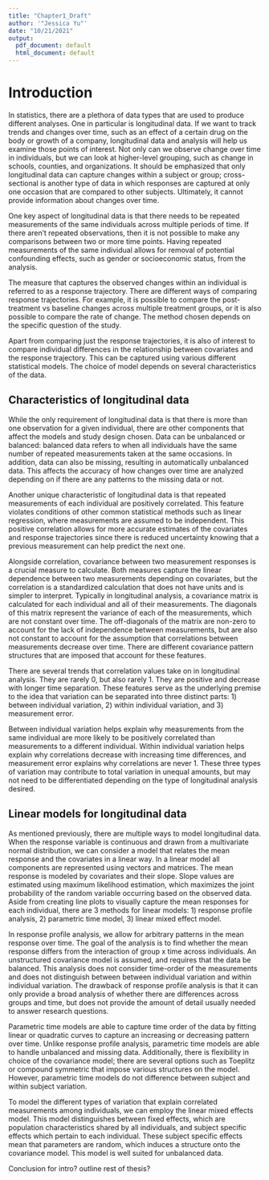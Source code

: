 ```yaml
---
title: "Chapter1_Draft"
author: '"Jessica Yu"'
date: "10/21/2021"
output:
  pdf_document: default
  html_document: default
---
```




# Introduction

In statistics, there are a plethora of data types that are used to produce different analyses. One in particular is longitudinal data. If we want to track trends and changes over time, such as an effect of a certain drug on the body or growth of a company, longitudinal data and analysis will help us examine those points of interest. Not only can we observe change over time in individuals, but we can look at higher-level grouping, such as change in schools, counties, and organizations. It should be emphasized that only longitudinal data can capture changes within a subject or group; cross-sectional is another type of data in which responses are captured at only one occasion that are compared to other subjects. Ultimately, it cannot provide information about changes over time. 

One key aspect of longitudinal data is that there needs to be repeated measurements of the same individuals across multiple periods of time. If there aren't repeated observations, then it is not possible to make any comparisons between two or more time points. Having repeated measurements of the same individual allows for removal of potential confounding effects, such as gender or socioeconomic status, from the analysis. 

The measure that captures the observed changes within an individual is referred to as a response trajectory. There are different ways of comparing response trajectories. For example, it is possible to compare the post-treatment vs baseline changes across multiple treatment groups, or it is also possible to compare the rate of change. The method chosen depends on the specific question of the study. 

Apart from comparing just the response trajectories, it is also of interest to compare individual differences in the relationship between covariates and the response trajectory. This can be captured using various different statistical models. The choice of model depends on several characteristics of the data.


## Characteristics of longitudinal data

While the only requirement of longitudinal data is that there is more than one observation for a given individual, there are other components that affect the models and study design chosen. Data can be unbalanced or balanced: balanced data refers to when all individuals have the same number of repeated measurements taken at the same occasions. In addition, data can also be missing, resulting in automatically unbalanced data. This affects the accuracy of how changes over time are analyzed depending on if there are any patterns to the missing data or not. 

Another unique characteristic of longitudinal data is that repeated measurements of each individual are positively correlated. This feature violates conditions of other common statistical methods such as linear regression, where measurements are assumed to be independent. This positive correlation allows for more accurate estimates of the covariates and response trajectories since there is reduced uncertainty knowing that a previous measurement can help predict the next one. 

Alongside correlation, covariance between two measurement responses is a crucial measure to calculate. Both measures capture the linear dependence between two measurements depending on covariates, but the correlation is a standardized calculation that does not have units and is simpler to interpret. Typically in longitudinal analysis, a covariance matrix is calculated for each individual and all of their measurements. The diagonals of this matrix represent the variance of each of the measurements, which are not constant over time. The off-diagonals of the matrix are non-zero to account for the lack of independence between measurements, but are also not constant to account for the assumption that correlations between measurements decrease over time. There are different covariance pattern structures that are imposed that account for these features. 

There are several trends that correlation values take on in longitudinal analysis. They are rarely 0, but also rarely 1. They are positive and decrease with longer time separation. These features serve as the underlying premise to the idea that variation can be separated into three distinct parts: 1) between individual variation, 2) within individual variation, and 3) measurement error. 

Between individual variation helps explain why measurements from the same individual are more likely to be positively correlated than measurements to a different individual. Within individual variation helps explain why correlations decrease with increasing time differences, and measurement error explains why correlations are never 1. These three types of variation may contribute to total variation in unequal amounts, but may not need to be differentiated depending on the type of longitudinal analysis desired. 

## Linear models for longitudinal data

As mentioned previously, there are multiple ways to model longitudinal data. When the response variable is continuous and drawn from a multivariate normal distribution, we can consider a model that relates the mean response and the covariates in a linear way. In a linear model all components are represented using vectors and matrices. The mean response is modeled by covariates and their slope. Slope values are estimated using maximum likelihood estimation, which maximizes the joint probability of the random variable occurring based on the observed data.   Aside from creating line plots to visually capture the mean responses for each individual, there are 3 methods for linear models: 1) response profile analysis, 2) parametric time model, 3) linear mixed effect model.

In response profile analysis, we allow for arbitrary patterns in the mean response over time. The goal of the analysis is to find whether the mean response differs from the interaction of group x time across individuals. An unstructured covariance model is assumed, and requires that the data be balanced. This analysis does not consider time-order of the measurements and does not distinguish between between individual variation and within individual variation. The drawback of response profile analysis is that it can only provide a broad analysis of whether there are differences across groups and time, but does not provide the amount of detail usually needed to answer research questions. 

Parametric time models are able to capture time order of the data by fitting  linear or quadratic curves to capture an increasing or decreasing pattern over time. Unlike response profile analysis, parametric time models are able to handle unbalanced and missing data. Additionally, there is flexibility in choice of the covariance model; there are several options such as Toeplitz or compound symmetric that impose various structures on the model. However, parametric time models do not difference between subject and within subject variation. 

To model the different types of variation that explain correlated measurements among individuals, we can employ the linear mixed effects model. This model distinguishes between fixed effects, which are population characteristics shared by all individuals, and subject specific effects which pertain to each individual. These subject specific effects mean that parameters are random, which induces a structure onto the covariance model. This model is well suited for unbalanced data. 





Conclusion for intro? outline rest of thesis? 















